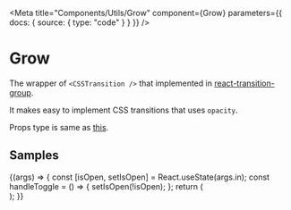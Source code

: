 
<Meta
  title="Components/Utils/Grow"
  component={Grow}
  parameters={{ docs: { source: { type: "code" } } }}
/>

# Grow

The wrapper of `<CSSTransition />` that implemented in [react-transition-group](https://reactcommunity.org/react-transition-group).

It makes easy to implement CSS transitions that uses `opacity`.

Props type is same as [this](https://reactcommunity.org/react-transition-group/transition#Transition-props).

## Samples

<Canvas>
  <Story
    name="Example"
    args={{
      in: true,
      timeout: 300,
    }}
  >
    {(args) => {
      const [isOpen, setIsOpen] = React.useState(args.in);
      const handleToggle = () => {
        setIsOpen(!isOpen);
      };
      return (
        <Flex display="flex" flexDirection="column" alignItems="center">
          <Spacer pt={3} />
          <ToggleButton active={isOpen} onChange={handleToggle} />
          <Spacer pt={3} />
          <Grow {...args} in={isOpen}>
            <div
              style={{
                width: "100px",
                height: "100px",
                backgroundColor: "blue",
              }}
            />
          </Grow>
        </Flex>
      );
    }}
  </Story>
</Canvas>
